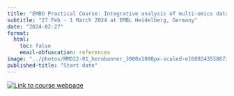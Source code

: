 ```yaml
---
title: "EMBO Practical Course: Integrative analysis of multi-omics data"
subtitle: "27 Feb - 1 March 2024 at EMBL Heidelberg, Germany"
date: "2024-02-27"
format:
  html:
    toc: false
    email-obfuscation: references
image: "../photos/MMD22-01_herobanner_3000x1000px-scaled-e1689243558673.jpg"
published-title: "Start date"
---
```


[![Link to course webpage](../photos/MMD22-01_herobanner_3000x1000px-scaled-e1689243558673.jpg "Link to course webpage")](https://www.embl.org/about/info/course-and-conference-office/events/mmd24-01/)


